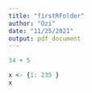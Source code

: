 ```yaml
---
title: "firstRFolder"
author: "Ozi"
date: "11/25/2021"
output: pdf_document
---
```


```r

34 + 5
```

```r

x <- {1: 235 }
x
```
